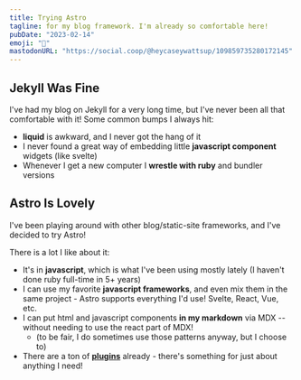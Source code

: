```yaml
---
title: Trying Astro
tagline: for my blog framework. I'm already so comfortable here!
pubDate: "2023-02-14"
emoji: "🚀"
mastodonURL: "https://social.coop/@heycaseywattsup/109859735280172145"
---
```


## Jekyll Was Fine

I've had my blog on Jekyll for a very long time, but I've never been all that comfortable with it! Some common bumps I always hit:

- **liquid** is awkward, and I never got the hang of it
- I never found a great way of embedding little **javascript component** widgets (like svelte)
- Whenever I get a new computer I **wrestle with ruby** and bundler versions

## Astro Is Lovely

I've been playing around with other blog/static-site frameworks, and I've decided to try Astro!

There is a lot I like about it:

- It's in **javascript**, which is what I've been using mostly lately (I haven't done ruby full-time in 5+ years)
- I can use my favorite **javascript frameworks**, and even mix them in the same project - Astro supports everything I'd use! Svelte, React, Vue, etc.
- I can put html and javascript components **in my markdown** via MDX -- without needing to use the react part of MDX!
  - (to be fair, I do sometimes use those patterns anyway, but I choose to)
- There are a ton of [**plugins**](https://astro.build/integrations/) already - there's something for just about anything I need!
